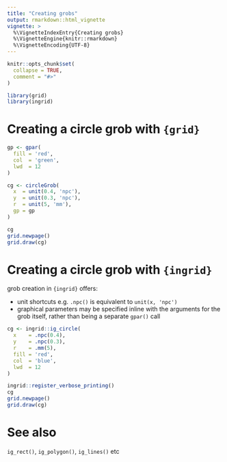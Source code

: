 ```yaml
---
title: "Creating grobs"
output: rmarkdown::html_vignette
vignette: >
  %\VignetteIndexEntry{Creating grobs}
  %\VignetteEngine{knitr::rmarkdown}
  %\VignetteEncoding{UTF-8}
---
```


```r
knitr::opts_chunk$set(
  collapse = TRUE,
  comment = "#>"
)
```

```r
library(grid)
library(ingrid)
```


# Creating a circle grob with `{grid}`


```r
gp <- gpar(
  fill = 'red', 
  col  = 'green', 
  lwd  = 12
)

cg <- circleGrob(
  x  = unit(0.4, 'npc'),  
  y  = unit(0.3, 'npc'), 
  r  = unit(5, 'mm'), 
  gp = gp
)

cg
grid.newpage()
grid.draw(cg)
```




# Creating a circle grob with `{ingrid}`

grob creation in `{ingrid}` offers:

* unit shortcuts e.g. `.npc()` is equivalent to `unit(x, 'npc')`
* graphical parameters may be specified inline with the arguments for the grob 
  itself, rather than being a separate `gpar()` call

```r
cg <- ingrid::ig_circle(
  x    = .npc(0.4), 
  y    = .npc(0.3), 
  r    = .mm(5), 
  fill = 'red', 
  col  = 'blue', 
  lwd  = 12
)

ingrid::register_verbose_printing()
cg
grid.newpage()
grid.draw(cg)
```


# See also

`ig_rect()`, `ig_polygon()`, `ig_lines()` etc


